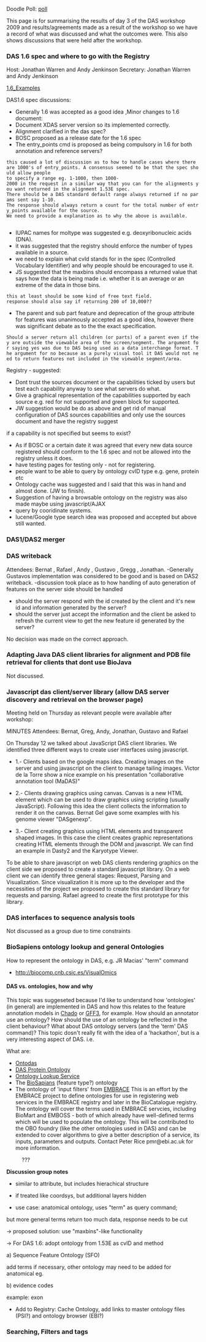 Doodle Poll: [http://doodle.com/68bxciw5vaqq7icw poll]

This page is for summarising the results of day 3 of the DAS workshop 2009 and results/agreements made as a result of the workshop so we have a record of what was discussed and what the outcomes were. This also shows discussions that were held after the workshop.
===DAS 1.6 spec and where to go with the Registry===
Host: Jonathan Warren and Andy Jenkinson
Secretary: Jonathan Warren and Andy Jenkinson

[[1.6_Examples]]

DAS1.6 spec discussions:
*Generally 1.6 was accepted as a good idea ,Minor changes to 1.6 document:
*Document XDAS server version so its implemented correctly.
*Alignment clarified in the das spec?
*BOSC proposed as a release date for the 1.6 spec
*The entry_points cmd is proposed as being compulsory in 1.6 for both annotation and reference servers?
 this caused a lot of discussion as to how to handle cases where there are 1000's of entry_points. A consensus seemed to be that the spec should allow people
 to specify a range eg. 1-1000, then 1000-2000 in the request in a similar way that you can for the alignments you want returned in the alignment 1.53E spec.
 There should be a DAS standard default range always returned if no params sent say 1-10.
 The response should always return a count for the total number of entry_points available for the source.
 We need to provide a explanation as to why the above is available.
	
*IUPAC names for moltype was suggested e.g. deoxyribonucleic acids (DNA).
*it was suggested that the registry should enforce the number of types available in a source.
*we need to explain what cvId stands for in the spec (Controlled Vocabulary Identifier) and why people should be encouraged to use it.
*JS suggested that the maxbins should encompass a returned value that says how the data is being made i.e. whether it is an average or an extreme of the data in those bins.
 this at least should be some kind of free text field.
 response should also say if returning 200 of 10,000??
*The parent and sub part feature and deprecation of the group attribute for features was unanimously accepted as a good idea, however there was significant debate as to the the exact specification.
 Should a server return all children (or parts) of a parent even if they are outside the viewable area of the screen/segment. The argument for saying yes was due to DAS being used as a data interchange format. The argument for no because as a purely visual tool it DAS would not need to return features not included in the viewable segment/area.

Registry - suggested:
*Dont trust the sources document or the capabilities ticked by users but test each capability anyway to see what servers do what.
*Give a graphical representation of the capabilities supported by each source e.g. red for not supported and green block for supported.
*JW suggestion would be do as above and get rid of manual configuration of DAS sources capabilities and only use the sources document and have the registry suggest
if a capability is not specified but seems to exist?
*As if BOSC or a certain date it was agreed that every new data source registered should conform to the 1.6 spec and not be allowed into the registry unless it does.
*have testing pages for testing only - not for registering.
*people want to be able to query by ontology cvID type e.g. gene, protein etc
*Ontology cache was suggested and I said that this was in hand and almost done. (JW to finish).
*Suggestion of having a browsable ontology on the registry was also made maybe using javascript/AJAX
*query by cooridinate systems.
*lucene/Google type search idea was proposed and accepted but above still wanted.

===DAS1/DAS2 merger===
===DAS writeback===
Attendees: Bernat , Rafael , Andy , Gustavo , Gregg , Jonathan.
-Generally Gustavos implementation was considered to be good and is based on DAS2 writeback.
-discussion took place as to how handling of auto generation of features on the server side should be handled
*should the server respond with the id created by the client and it's new id and information generated by the server?
*should the server just accept the information and the client be asked to refresh the current view to get the new feature id generated by the server?
No decision was made on the correct approach.

===Adapting Java DAS client libraries for alignment and PDB file retrieval for clients that dont use BioJava===
Not discussed.

===Javascript das client/server library (allow DAS server discovery and retrieval on the browser page)===
Meeting held on Thursday as relevant people were available after workshop:

MINUTES
Attendees: Bernat, Greg, Andy, Jonathan, Gustavo and Rafael

On Thursday 12 we talked about JavaScript DAS client libraries. We identified three different ways to create user interfaces using javascript.

*1.- Clients based on the google maps idea. Creating images on the server and using javascript on the client to manage tailing images. Victor de la Torre show a nice example on his presentation "collaborative annotation tool (MaDAS)"

*2.- Clients drawing graphics using canvas. Canvas is a new HTML element which can be used to draw graphics using scripting (usually JavaScript). Following this idea the client collects the information to render it on the canvas. Bernat Gel gave some examples with his genome viewer "DASgenexp".

*3.- Client creating graphics using HTML elements and transparent shaped images. In this case the client creates graphic representations creating HTML elements through the DOM and javascript. We can find an example in Dasty2 and the Karyotype Viewer.

To be able to share javascript on web DAS clients rendering graphics on the client side we proposed to create a standard javascript library. On a web client we can identify three general stages: Request, Parsing and Visualization. Since visualization it is more up to the developer and the necessities of the project we proposed to create this standard library for requests and parsing. Rafael agreed to create the first prototype for this library.

===DAS interfaces to sequence analysis tools===
Not discussed as a group due to time constraints

===BioSapiens ontology lookup and general Ontologies===
How to represent the ontology in DAS, e.g. JR Macias' "term" command
* http://biocomp.cnb.csic.es/VisualOmics


==== DAS vs. ontologies, how and why ====
This topic was suggeseted because I'd like to understand how 'ontologies' (in general) are implemented in DAS and how this relates to the feature annotation models in [[Chado]] or [[GFF3]], for example. How should an annotator use an ontology? How should the use of an ontology be reflected in the client behaviour? What about DAS ontology servers (and the 'term' DAS command)? This topic dosn't really fit with the idea of a 'hackathon', but is a very interesting aspect of DAS. i.e. 


What are:
*[[Ontodas]]
*[[DAS Protein Ontology]]
*[[Ontology Lookup Service]]
* The [[BioSapians]] (feature type?) ontology
* The ontology of 'input filters' from [[EMBRACE]] This is an effort by the EMBRACE project to define ontologies for use in registering web services in the EMBRACE registry and later in the BioCatalogue registry. The ontology will cover the terms used in EMBRACE servcies, including BioMart and EMBOSS - both of which already have well-defined terms which will be used to populate the ontology. This will be contributed to the OBO foundry (like the other ontologies used in DAS) and can be extended to cover algorithms to give a better description of a service, its inputs, parameters and outputs. Contact Peter Rice pmr@ebi.ac.uk for more information.
:???

'''Discussion group notes'''

*similar to attribute, but includes hierachical structure

*if treated like coordsys, but additional layers hidden

*use case: anatomical ontology, uses "term" as query command; 
but more general terms return too much data, response needs to be cut

-> proposed solution: use  "maxbins"-like functionality

-> For DAS 1.6: adopt ontology from 1.53E as cvID and method

a) Sequence Feature Ontology (SFO)

add terms if necessary, other ontology may need to be added for anatomical eg.

b) evidence codes

example: <TYPE id="exon SO:0000147" category="inferred from RT-PCR experiment (ECO:0000109)">exon</TYPE>

*Add to Registry: Cache Ontology, add links to master ontology files (PSI?) and ontology browser (EBI?)

===Searching, Filters and tags===